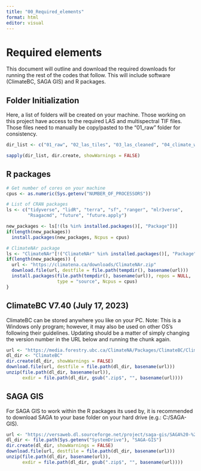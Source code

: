```yaml
---
title: "00_Required_elements"
format: html
editor: visual
---
```


# Required elements

This document will outline and download the required downloads for running the rest of the codes that follow. This will include software (ClimateBC, SAGA GIS) and R packages.

## Folder Initialization

Here, a list of folders will be created on your machine. Those working on this project have access to the required LAS and multispectral TIF files. Those files need to manually be copy/pasted to the "01_raw" folder for consistency.

```r
dir_list <- c("01_raw", "02_las_tiles", "03_las_cleaned", "04_climate_wgs84", "05_climate_tif", "06_terrain_sgrd", "07_terrain_tif", "08_multispectral_tif", "09_models_tif")

sapply(dir_list, dir.create, showWarnings = FALSE)

```

## R packages

```r
# Get number of cores on your machine
cpus <- as.numeric(Sys.getenv("NUMBER_OF_PROCESSORS"))

# List of CRAN packages
ls <- c("tidyverse", "lidR", "terra", "sf", "ranger", "mlr3verse",
        "Rsagacmd", "future", "future.apply")

new_packages <- ls[!(ls %in% installed.packages()[, "Package"])]
if(length(new_packages)) 
  install.packages(new_packages, Ncpus = cpus)

# ClimateNAr package
ls <- "ClimateNAr"[!("ClimateNAr" %in% installed.packages()[, "Package"])]
if(length(new_packages)) {
  url <- "https://climatena.ca/downloads/ClimateNAr.zip"
  download.file(url, destfile = file.path(tempdir(), basename(url)))
  install.packages(file.path(tempdir(), basename(url)), repos = NULL,
                   type = "source", Ncpus = cpus)
}
```

## ClimateBC V7.40 (July 17, 2023)

ClimateBC can be stored anywhere you like on your PC. Note: This is a Windows only program; however, it may also be used on other OS's following their guidelines. Updating should be a matter of simply changing the version number in the URL below and running the chunk again.

```r

url <- "https://media.forestry.ubc.ca/ClimateNA/Packages/ClimateBC/Climatebc_v740.zip"
dl_dir <- "ClimateBC"
dir.create(dl_dir, showWarnings = FALSE)
download.file(url, destfile = file.path(dl_dir, basename(url)))
unzip(file.path(dl_dir, basename(url)),
      exdir = file.path(dl_dir, gsub(".zip$", "", basename(url))))


```

## SAGA GIS

For SAGA GIS to work within the R packages its used by, it is recommended to download SAGA to your base folder on your hard drive (e.g.: C:/SAGA-GIS).

```r
url <- "https://versaweb.dl.sourceforge.net/project/saga-gis/SAGA%20-%209/SAGA%20-%209.1.0/saga-9.1.0_x64.zip"
dl_dir <- file.path(Sys.getenv("SystemDrive"), "SAGA-GIS")
dir.create(dl_dir, showWarnings = FALSE)
download.file(url, destfile = file.path(dl_dir, basename(url)))
unzip(file.path(dl_dir, basename(url)),
      exdir = file.path(dl_dir, gsub(".zip$", "", basename(url))))

```
